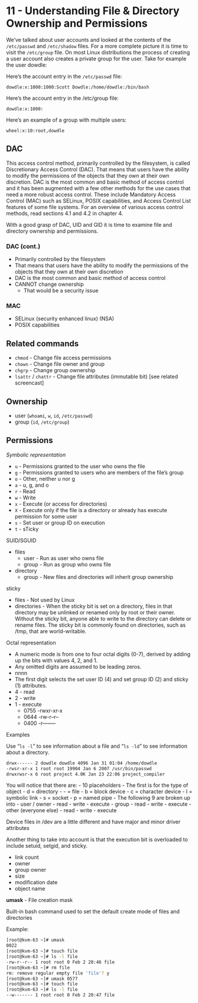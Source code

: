 # 11 - Understanding File & Directory Ownership and Permissions {#unit-11}

<!-- Screencast: [11-ownership-and-permissions.webm](https://www.cs.montana.edu/users/sdowdle/csci351/videos/11-ownership-and-permissions.webm) or [11-ownership-and-permissions.mp4](https://www.cs.montana.edu/users/sdowdle/csci351/videos/11-ownership-and-permissions.mp4) -->

<!-- Immutable bit: [11a-immutable-bit.webm](https://www.cs.montana.edu/users/sdowdle/csci351/videos/11a-immutable-bit.webm) or [11a-immutable-bit.mp4](https://www.cs.montana.edu/users/sdowdle/csci351/videos/11a-immutable-bit.mp4) -->

<!-- **References**: -->

<!-- - UaLSAH REFERENCE - Chapter 6, The File System -->
<!-- - TLCL - Chapter 9, Permissions -->


We've talked about user accounts and looked at the contents of the `/etc/passwd` and `/etc/shadow` files.
For a more complete picture it is time to visit the `/etc/group` file. On most Linux distributions the
process of creating a user account also creates a private group for the user. Take for example the user
dowdle:

Here's the account entry in the `/etc/passwd` file:

`dowdle:x:1000:1000:Scott Dowdle:/home/dowdle:/bin/bash`


Here's the account entry in the /etc/group file:

`dowdle:x:1000:`

Here's an example of a group with multiple users:

`wheel:x:10:root,dowdle`

## DAC

This access control method, primarily controlled by the filesystem, is called Discretionary Access
Control (DAC). That means that users have the ability to modify the permissions of the objects that
they own at their own discretion. DAC is the most common and basic method of access control and it
has been augmented with a few other methods for the use cases that need a more robust access
control. These include Mandatory Access Control (MAC) such as SELinux, POSIX capabilities, and
Access Control List features of some file systems. For an overview of various access control methods,
read sections 4.1 and 4.2 in chapter 4.


With a good grasp of DAC, UID and GID it is time to examine file and directory ownership and
permissions.

### DAC (cont.)

- Primarily controlled by the filesystem
- That means that users have the ability to modify the permissions of the objects that they own at their own discretion
- DAC is the most common and basic method of access control
- CANNOT change ownership
  - That would be a security issue

### MAC

- SELinux (security enhanced linux) (NSA)
- POSIX capabilities


## Related commands

- `chmod` - Change file access permissions
- `chown` - Change file owner and group
- `chgrp` - Change group ownership
- `lsattr` / `chattr` - Change file attributes (immutable bit) [see related screencast]


## Ownership

- user (`whoami`, `w`, `id`,  `/etc/passwd`)
- group (`id`, `/etc/group`)

## Permissions

*Symbolic representation*

- `u` - Permissions granted to the user who owns the file
- `g` - Permissions granted to users who are members of the file’s group
- `o` - Other, neither u nor g
- `a` - u, g, and o
- `r` - Read
- `w` - Write
- `x` - Execute (or access for directories)
- `X` - Execute only if the file is a directory or already has execute permission for some user
- `s` - Set user or group ID on execution
- `t` - sTicky


SUID/SGUID

- files
  - user - Run as user who owns file
  - group - Run as group who owns file
- directory
  - group - New files and directories will inherit group ownership

sticky
  
- files - Not used by Linux
- directories - When the sticky bit is set on a directory, files in that directory may be unlinked or renamed only by root or their owner. Without the sticky bit, anyone able to write to the directory can delete or rename files. The sticky bit is commonly found on directories, such as /tmp, that are world-writable.


Octal representation

- A numeric mode is from one to four octal digits (0-7), derived by adding up the bits with values 4,
2, and 1.
- Any omitted digits are assumed to be leading zeros.
- nnnn
- The first digit selects the set user ID (4) and set group ID (2) and sticky (1) attributes.
- 4 - read
- 2 - write
- 1 - execute
  - 0755 -rwxr-xr-x
  - 0644 -rw-r--r--
  - 0400 -r--------


Examples

Use "`ls -l`" to see information about a file and "`ls -ld`" to see information about a directory.

```bash
drwx------ 2 dowdle dowdle 4096 Jan 31 01:04 /home/dowdle
-rwsr-xr-x 1 root root 19904 Jan 6 2007 /usr/bin/passwd
drwxrwsr-x 6 root project 4.0K Jan 23 22:06 project_compiler
```

You will notice that there are:
- 10 placeholders
  - The first is for the type of object
    - d = directory
    - - = file
    - b = block device
    - c = character device
    - l = symbolic link
    - s = socket
    - p = named pipe
  - The following 9 are broken up into
    - user / owner
      - read
      - write
      - execute
    - group
      - read
      - write
      - execute
    - other (everyone else)
      - read
      - write
      - execute

Device files in /dev are a little different and have major and minor driver attributes

Another thing to take into account is that the execution bit is overloaded to include setuid, setgid, and sticky.

- link count
- owner
- group owner
- size
- modification date
- object name


**umask** - File creation mask

Built-in bash command used to set the default create mode of files and directories

Example:

```bash
[root@kvm-63 ~]# umask
0022
[root@kvm-63 ~]# touch file
[root@kvm-63 ~]# ls -l file
-rw-r--r-- 1 root root 0 Feb 2 20:46 file
[root@kvm-63 ~]# rm file
rm: remove regular empty file 'file'? y
[root@kvm-63 ~]# umask 0577
[root@kvm-63 ~]# touch file
[root@kvm-63 ~]# ls -l file
--w------- 1 root root 0 Feb 2 20:47 file
```